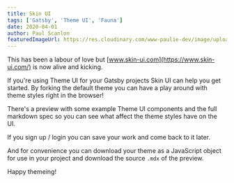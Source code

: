 ```yaml
---
title: Skin UI
tags: ['Gatsby', 'Theme UI', 'Fauna']
date: 2020-04-01
author: Paul Scanlon
featuredImageUrl: https://res.cloudinary.com/www-paulie-dev/image/upload/v1595915552/paulie.dev/2020/04/skin-ui_tjn2wf.jpg
---
```


This has been a labour of love but [www.skin-ui.com](https://www.skin-ui.com/) is now alive and kicking.

If you're using Theme UI for your Gatsby projects Skin UI can help you get started. By forking the default theme you can
have a play around with theme styles right in the browser!

There's a preview with some example Theme UI components and the full markdown spec so you can see what affect the theme
styles have on the UI.

If you sign up / login you can save your work and come back to it later.

And for convenience you can download your theme as a JavaScript object for use in your project and download the source
`.mdx` of the preview.

Happy themeing!
